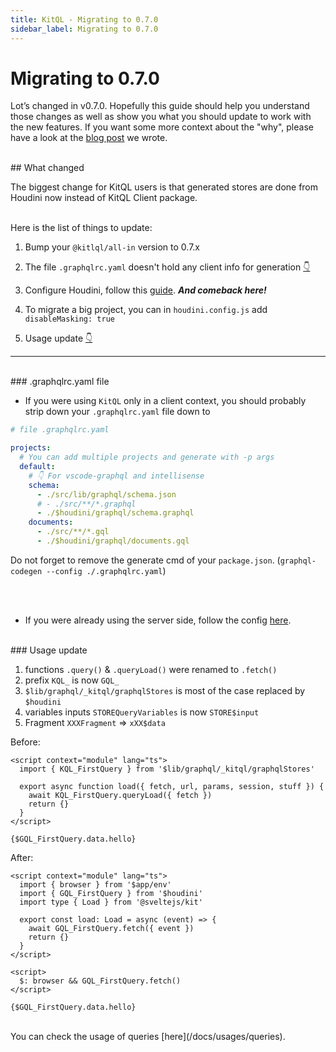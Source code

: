 ```yaml
---
title: KitQL - Migrating to 0.7.0
sidebar_label: Migrating to 0.7.0
---
```


# Migrating to 0.7.0

Lot’s changed in v0.7.0. Hopefully this guide should help you understand those changes as well as
show you what you should update to work with the new features. If you want some more context about the "why", please have a look at
the [blog post](https://www.the-guild.dev/blog/houdini-and-kitql) we wrote.

<br />
## What changed

The biggest change for KitQL users is that generated stores are done from Houdini now instead of KitQL Client package.

<br />
Here is the list of things to update:

1. Bump your `@kitlql/all-in` version to 0.7.x

1. The file `.graphqlrc.yaml` doesn't hold any client info for generation [👇](#graphqlrcyaml-file)

1. Configure Houdini, follow this [guide](/docs/setup/01_houdini). **_And comeback here!_**

1. To migrate a big project, you can in `houdini.config.js` add `disableMasking: true`

1. Usage update [👇](#usage-update)

---

<br />
### .graphqlrc.yaml file

- If you were using `KitQL` only in a client context, you should probably strip down your `.graphqlrc.yaml` file down to

```yaml
# file .graphqlrc.yaml

projects:
  # You can add multiple projects and generate with -p args
  default:
    # 👇 For vscode-graphql and intellisense
    schema:
      - ./src/lib/graphql/schema.json
      # - ./src/**/*.graphql
      - ./$houdini/graphql/schema.graphql
    documents:
      - ./src/**/*.gql
      - ./$houdini/graphql/documents.gql
```

Do not forget to remove the generate cmd of your `package.json`. (`graphql-codegen --config ./.graphqlrc.yaml`)


<br /><br />
- If you were already using the server side, follow the config [here](/docs/setup/02_server#code-generator).


<br />
### Usage update

1. functions `.query()` & `.queryLoad()` were renamed to `.fetch()`
1. prefix `KQL_` is now `GQL_`
1. `$lib/graphql/_kitql/graphqlStores` is most of the case replaced by `$houdini`
1. variables inputs `STOREQueryVariables` is now `STORE$input`
1. Fragment `XXXFragment` => `xXX$data`


Before:

```svelte
<script context="module" lang="ts">
  import { KQL_FirstQuery } from '$lib/graphql/_kitql/graphqlStores'

  export async function load({ fetch, url, params, session, stuff }) {
    await KQL_FirstQuery.queryLoad({ fetch })
    return {}
  }
</script>

{$GQL_FirstQuery.data.hello}
```

After:

```svelte
<script context="module" lang="ts">
  import { browser } from '$app/env'
  import { GQL_FirstQuery } from '$houdini'
  import type { Load } from '@sveltejs/kit'

  export const load: Load = async (event) => {
    await GQL_FirstQuery.fetch({ event })
    return {}
  }
</script>

<script>
  $: browser && GQL_FirstQuery.fetch()
</script>

{$GQL_FirstQuery.data.hello}
```

<br />
You can check the usage of queries [here](/docs/usages/queries).
